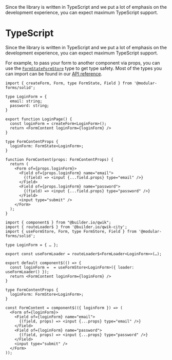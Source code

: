 
<Title>TypeScript</Title>
<Description>
  Since the library is written in TypeScript and we put a lot of emphasis on the
  development experience, you can expect maximum TypeScript support.
</Description>

# TypeScript

Since the library is written in TypeScript and we put a lot of emphasis on the development experience, you can expect maximum TypeScript support.

For example, to pass your form to another component via props, you can use the <Solid><A href="/api/FormState">`FormState`</A></Solid><Qwik><A href="/api/FormStore">`FormStore`</A></Qwik> type to get type safety. Most of the types you can import can be found in our <A href="/api">API reference</A>.

<Solid block>

```tsx
import { createForm, Form, type FormState, Field } from '@modular-forms/solid';

type LoginForm = {
  email: string;
  password: string;
}

export function LoginPage() {
  const loginForm = createForm<LoginForm>();
  return <FormContent loginForm={loginForm} />
}

type FormContentProps {
  loginForm: FormState<LoginForm>;
}

function FormContent(props: FormContentProps) {
  return (
    <Form of={props.loginForm}>
      <Field of={props.loginForm} name="email">
        {(field) => <input {...field.props} type="email" />}
      </Field>
      <Field of={props.loginForm} name="password">
        {(field) => <input {...field.props} type="password" />}
      </Field>
      <input type="submit" />
    </Form>
  );
}
```

</Solid>

<Qwik block>

```tsx
import { component$ } from "@builder.io/qwik";
import { routeLoader$ } from '@builder.io/qwik-city';
import { useFormStore, Form, type FormStore, Field } from '@modular-forms/solid';

type LoginForm = { … };

export const useFormLoader = routeLoader$<FormLoader<LoginForm>>(…);

export default component$(() => {
  const loginForm =  = useFormStore<LoginForm>({ loader: useFormLoader() });
  return <FormContent loginForm={loginForm} />
}

type FormContentProps {
  loginForm: FormStore<LoginForm>;
}

const FormContent = component$(({ loginForm }) => (
  <Form of={loginForm}>
    <Field of={loginForm} name="email">
      {(field, props) => <input {...props} type="email" />}
    </Field>
    <Field of={loginForm} name="password">
      {(field, props) => <input {...props} type="password" />}
    </Field>
    <input type="submit" />
  </Form>
));
```

</Qwik>
